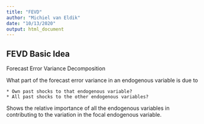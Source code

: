 ```yaml
---
title: "FEVD"
author: "Michiel van Eldik"
date: "10/13/2020"
output: html_document
---
```


## __FEVD Basic Idea__
Forecast Error Variance Decomposition

What part of the forecast error variance in an endogenous variable is due to

    * Own past shocks to that endogenous variable?
    * All past shocks to the other endogenous variables?
    
Shows the relative importance of all the endogenous variables in contributing to the variation in the focal endogenous variable.

```r

```
